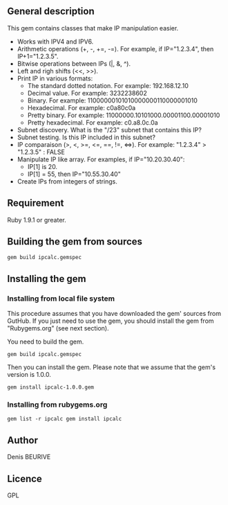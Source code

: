 ==General description==

This gem contains classes that make IP manipulation easier.

* Works with IPV4 and IPV6.
* Arithmetic operations (+, -, +=, -=). For example, if IP="1.2.3.4", then IP+1="1.2.3.5".
* Bitwise operations between IPs (|, &, ^).
* Left and righ shifts (&lt;&lt;, &gt;&gt;).
* Print IP in various formats:
** The standard dotted notation. For example: 192.168.12.10
** Decimal value. For example: 3232238602
** Binary. For example: 11000000101010000000110000001010
** Hexadecimal. For example: c0a80c0a
** Pretty binary. For example: 11000000.10101000.00001100.00001010
** Pretty hexadecimal. For example: c0.a8.0c.0a
* Subnet discovery.  What is the "/23" subnet that contains this IP?
* Subnet testing.  Is this IP included in this subnet?
* IP comparaison (&gt;, &lt;, &gt;=, &lt;=, ==, !=, &lt;=&gt;). For example: "1.2.3.4" > "1.2.3.5" : FALSE
* Manipulate IP like array. For examples, if IP="10.20.30.40":
** IP[1] is 20.
** IP[1] = 55, then IP="10.55.30.40"
* Create IPs from integers of strings.

==Requirement==

Ruby 1.9.1 or greater.

==Building the gem from sources==

<code>gem build ipcalc.gemspec</code>

==Installing the gem==

===Installing from local file system===

This procedure assumes that you have downloaded the gem' sources from GutHub. If you just need to use the gem, you should install the gem from "Rubygems.org" (see next section).

You need to build the gem.

<code>gem build ipcalc.gemspec</code>

Then you can install the gem. Please note that we assume that the gem's version is 1.0.0.

<code>gem install ipcalc-1.0.0.gem</code>

===Installing from rubygems.org===

<code>
gem list -r ipcalc
gem install ipcalc
</code>

==Author==

Denis BEURIVE

==Licence==

GPL




